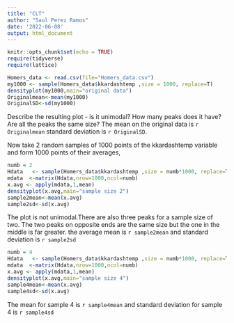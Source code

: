 ```yaml
---
title: "CLT"
author: "Saul Perez Ramos"
date: '2022-06-08'
output: html_document
---
```



```r
knitr::opts_chunk$set(echo = TRUE)
require(tidyverse)
require(lattice)
```

```r
Homers_data <- read.csv(file="Homers_data.csv")
my1000 <- sample(Homers_data$kkardashtemp ,size = 1000, replace=T)
densityplot(my1000,main="original data")
Originalmean<-mean(my1000)
OriginalSD<-sd(my1000)
```

Describe the resulting plot -  is it unimodal?  How many peaks does it have?  Are all the peaks the same size? 
The mean on the original data is `r Originalmean`  standard deviation is `r OriginalSD`.



Now take 2 random samples of 1000 points of the kkardashtemp variable and form 1000 points of their averages,

```r
numb = 2
Hdata   <- sample(Homers_data$kkardashtemp ,size = numb*1000, replace=T)
mdata  <-matrix(Hdata,nrow=1000,ncol=numb)
x.avg <- apply(mdata,1,mean)
densityplot(x.avg,main="sample size 2")
sample2mean<-mean(x.avg)
sample2sd<-sd(x.avg)
```

The plot is not unimodal.There are also three peaks for a sample size of two. The two peaks on opposite ends are the same size but the one in the middle is far greater. the average mean is `r sample2mean` and standard deviation is `r sample2sd`

```r
numb = 4
Hdata   <- sample(Homers_data$kkardashtemp ,size = numb*1000, replace=T)
mdata  <-matrix(Hdata,nrow=1000,ncol=numb)
x.avg <- apply(mdata,1,mean)
densityplot(x.avg,main="sample size 4")
sample4mean<-mean(x.avg)
sample4sd<-sd(x.avg)
```

The mean for sample 4 is `r sample4mean` and standard deviation for sample 4 is `r sample4sd`